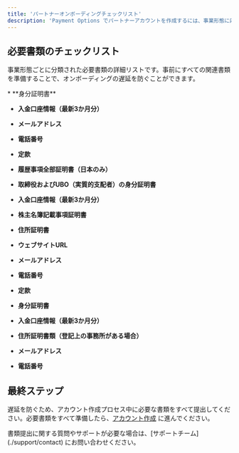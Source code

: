 ```yaml
---
title: 'パートナーオンボーディングチェックリスト'
description: 'Payment Options でパートナーアカウントを作成するには、事業形態に応じた特定の書類を提出する必要があります。以下のチェックリストを使用して、オンボーディングプロセス中に必要な書類が準備され、提出されていることを確認してください。'
---
```


## **必要書類のチェックリスト**

事業形態ごとに分類された必要書類の詳細リストです。事前にすべての関連書類を準備することで、オンボーディングの遅延を防ぐことができます。

<Accordion title="パートナー（個人）">
  * **身分証明書**

  * **入金口座情報（最新3か月分）**

  * **メールアドレス**

  * **電話番号**
</Accordion>

<Accordion title="パートナー（法人）">
  
  * **定款**
  
  * **履歴事項全部証明書（日本のみ）**

  * **取締役およびUBO（実質的支配者）の身分証明書**

  * **入金口座情報（最新3か月分）**

  * **株主名簿記載事項証明書**

  * **住所証明書**

  * **ウェブサイトURL**

  * **メールアドレス**

  * **電話番号**
</Accordion>

<Accordion title="パートナー（個人事業主）">
  
  * **定款**

  * **身分証明書**

  * **入金口座情報（最新3か月分）**

  * **住所証明書類（登記上の事務所がある場合）**

  * **メールアドレス**

  * **電話番号**
</Accordion>

## **最終ステップ**

遅延を防ぐため、アカウント作成プロセス中に必要な書類をすべて提出してください。必要書類をすべて準備したら、[アカウント作成](https://me.paymentoptions.com/onboarding/sign-up) に進んでください。

<Card title="サポートが必要ですか？" icon="life-ring" href="/support/contact">
  書類提出に関する質問やサポートが必要な場合は、[サポートチーム](./support/contact) にお問い合わせください。
</Card>
